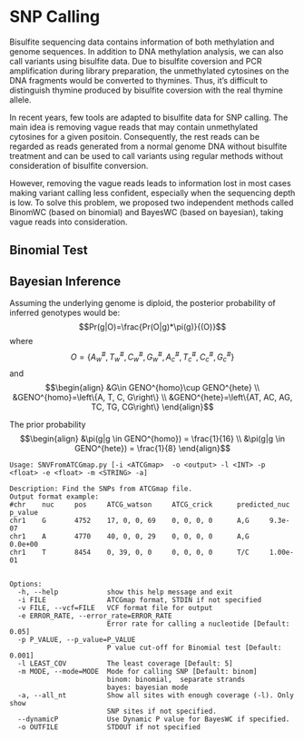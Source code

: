 # SNP Calling

Bisulfite sequencing data contains information of both methylation and genome sequences. In addition to DNA methylation analysis, we can also call variants using bisulfite data. Due to bisulfite coversion and PCR amplification during library preparation, the unmethylated cytosines on the DNA fragments would be converted to thymines. Thus, it's difficult to distinguish thymine produced by bisulfite coversion with the real thymine allele.

In recent years, few tools are adapted to bisulfite data for SNP calling. The main idea is removing vague reads that may contain unmethylated cytosines for a given positoin. Consequently, the rest reads can be regarded as reads generated from a normal genome DNA without bisulfite treatment and can be used to call variants using regular methods without consideration of bisulfite conversion.

However, removing the vague reads leads to information lost in most cases making variant calling less confident, especially when the sequencing depth is low. To solve this problem, we proposed two independent methods called BinomWC (based on binomial) and BayesWC (based on bayesian), taking vague reads into consideration. 

## Binomial Test

## Bayesian Inference

Assuming the underlying genome is diploid, the posterior probability of inferred genotypes would be:
$$Pr(g|O)=\frac{Pr(O|g)*\pi(g)}{(O)}$$
where
$$O = \left\{A_w^\#, T_w^\#, C_w^\#, G_w^\#, A_c^\#, T_c^\#, C_c^\#, G_c^\#\right\}$$
and
$$\begin{align}
&G\in GENO^{homo}\cup GENO^{hete} \\
&GENO^{homo}=\left\{A, T, C, G\right\} \\
&GENO^{hete}=\left\{AT, AC, AG, TC, TG, CG\right\}
\end{align}$$

The prior probability
$$\begin{align}
&\pi(g|g \in GENO^{homo}) = \frac{1}{16} \\
&\pi(g|g \in GENO^{hete}) = \frac{1}{8}
\end{align}$$

```
Usage: SNVFromATCGmap.py [-i <ATCGmap>  -o <output> -l <INT> -p <float> -e <float> -m <STRING> -a]

Description: Find the SNPs from ATCGmap file.
Output format example:
#chr    nuc     pos     ATCG_watson     ATCG_crick      predicted_nuc   p_value
chr1    G       4752    17, 0, 0, 69    0, 0, 0, 0      A,G     9.3e-07
chr1    A       4770    40, 0, 0, 29    0, 0, 0, 0      A,G     0.0e+00
chr1    T       8454    0, 39, 0, 0     0, 0, 0, 0      T/C     1.00e-01


Options:
  -h, --help            show this help message and exit
  -i FILE               ATCGmap format, STDIN if not specified
  -v FILE, --vcf=FILE   VCF format file for output
  -e ERROR_RATE, --error_rate=ERROR_RATE
                        Error rate for calling a nucleotide [Default: 0.05]
  -p P_VALUE, --p_value=P_VALUE
                        P value cut-off for Binomial test [Default: 0.001]
  -l LEAST_COV          The least coverage [Default: 5]
  -m MODE, --mode=MODE  Mode for calling SNP [Default: binom]
                        binom: binomial,  separate strands
                        bayes: bayesian mode
  -a, --all_nt          Show all sites with enough coverage (-l). Only show
                        SNP sites if not specified.
  --dynamicP            Use Dynamic P value for BayesWC if specified.
  -o OUTFILE            STDOUT if not specified
```


